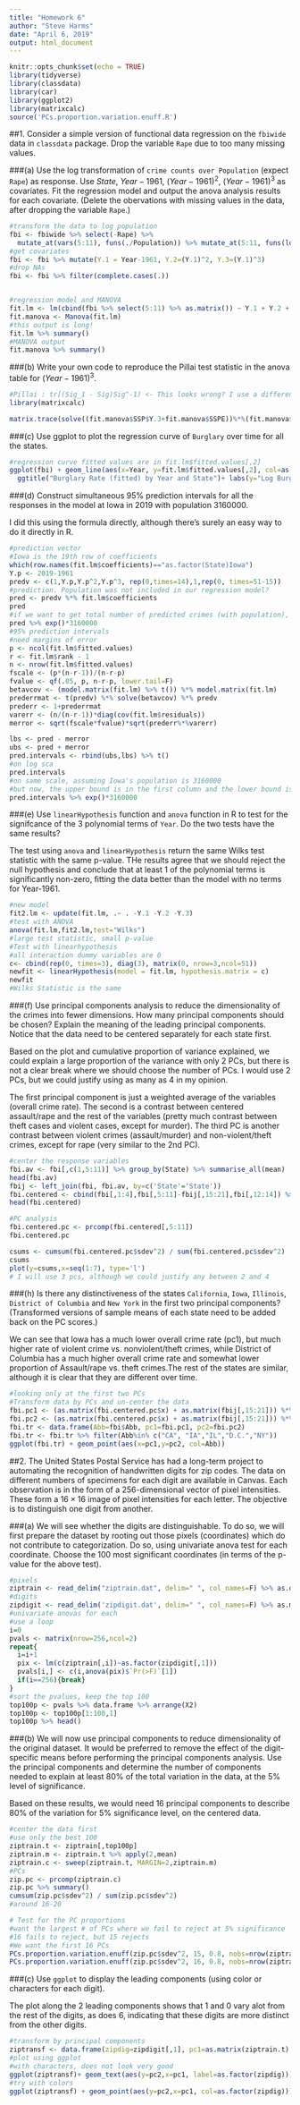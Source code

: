 ---
title: "Homework 6"
author: "Steve Harms"
date: "April 6, 2019"
output: html_document
---

```{r setup, include=FALSE}
knitr::opts_chunk$set(echo = TRUE)
library(tidyverse)
library(classdata)
library(car)
library(ggplot2)
library(matrixcalc)
source('PCs.proportion.variation.enuff.R')
```

##1. Consider a simple version of functional data regression on the `fbiwide` data in `classdata` package. Drop the variable `Rape` due to too many missing values.

###(a) Use the log transformation of `crime counts over Population` (expect `Rape`) as response. Use $State$, $Year - 1961$, $(Year - 1961)^2$, $(Year - 1961)^3$ as covariates. Fit the regression model and output the anova analysis results for each covariate. (Delete the obervations with missing values in the data, after dropping the variable `Rape`.) 
```{r}
#transform the data to log population
fbi <- fbiwide %>% select(-Rape) %>% 
  mutate_at(vars(5:11), funs(./Population)) %>% mutate_at(5:11, funs(log(.)))
#get covariates
fbi <- fbi %>% mutate(Y.1 = Year-1961, Y.2=(Y.1)^2, Y.3=(Y.1)^3)
#drop NAs
fbi <- fbi %>% filter(complete.cases(.))


#regression model and MANOVA
fit.lm <- lm(cbind(fbi %>% select(5:11) %>% as.matrix()) ~ Y.1 + Y.2 + Y.3 + as.factor(State) , data = fbi)
fit.manova <- Manova(fit.lm)
#this output is long!
fit.lm %>% summary()
#MANOVA output
fit.manova %>% summary()
```
  
###(b) Write your own code to reproduce the Pillai test statistic in the anova table for $(Year - 1961)^3$.
```{r}
#Pillai : tr[(Sig_1 - Sig)Sig^-1) <- This looks wrong? I use a different formula to get correct matching answer
library(matrixcalc)

matrix.trace(solve((fit.manova$SSP$Y.3+fit.manova$SSPE))%*%(fit.manova$SSP$Y.3))
```
    
###(c) Use ggplot to plot the regression curve of `Burglary` over time for all the states.
```{r}
#regression curve fitted values are in fit.lm$fitted.values[,2]
ggplot(fbi) + geom_line(aes(x=Year, y=fit.lm$fitted.values[,2], col=as.factor(State))) +
  ggtitle("Burglary Rate (fitted) by Year and State")+ labs(y="Log Burglary Rate / population")
```
    
###(d) Construct simultaneous 95% prediction intervals for all the responses in the model at Iowa in 2019 with population 3160000.

I did this using the formula directly, although there's surely an easy way to do it directly in R.
```{r}
#prediction vector
#Iowa is the 19th row of coefficients
which(row.names(fit.lm$coefficients)=="as.factor(State)Iowa")
Y.p <- 2019-1961
predv <- c(1,Y.p,Y.p^2,Y.p^3, rep(0,times=14),1,rep(0, times=51-15)) 
#prediction. Population was not included in our regression model?
pred <- predv %*% fit.lm$coefficients
pred
#if we want to get total number of predicted crimes (with population), convert back to regular scale
pred %>% exp()*3160000
#95% prediction intervals
#need margins of error
p <- ncol(fit.lm$fitted.values)
r <- fit.lm$rank - 1
n <- nrow(fit.lm$fitted.values)
fscale <- (p*(n-r-1))/(n-r-p)
fvalue <- qf(.05, p, n-r-p, lower.tail=F)
betavcov <- (model.matrix(fit.lm) %>% t()) %*% model.matrix(fit.lm)
prederrmat <- t(predv) %*% solve(betavcov) %*% predv
prederr <- 1+prederrmat
varerr <- (n/(n-r-1))*diag(cov(fit.lm$residuals))
merror <- sqrt(fscale*fvalue)*sqrt(prederr%*%varerr)

lbs <- pred - merror
ubs <- pred + merror
pred.intervals <- rbind(ubs,lbs) %>% t()
#on log sca
pred.intervals
#on same scale, assuming Iowa's population is 3160000
#but now, the upper bound is in the first column and the lower bound is in the right column
pred.intervals %>% exp()*3160000
```

###(e) Use `linearHypothesis` function and `anova` function in R to test for the signifcance of the 3 polynomial terms of `Year`. Do the two tests have the same results?

The test using `anova` and `linearHypothesis` return the same Wilks test statistic with the same p-value. THe results agree that we should reject the null hypothesis and conclude that at least 1 of the polynomial terms is significantly non-zero, fitting the data better than the model with no terms for Year-1961.
```{r}
#new model
fit2.lm <- update(fit.lm, .~ . -Y.1 -Y.2 -Y.3)
#test with ANOVA
anova(fit.lm,fit2.lm,test="Wilks")
#large test statistic, small p-value
#Test with linearhypothesis
#all interaction dummy variables are 0
c<- cbind(rep(0, times=3), diag(3), matrix(0, nrow=3,ncol=51))
newfit <- linearHypothesis(model = fit.lm, hypothesis.matrix = c)
newfit
#Wilks Statistic is the same
```

###(f) Use principal components analysis to reduce the dimensionality of the crimes into fewer dimensions. How many principal components should be chosen? Explain the meaning of the leading principal components. Notice that the data need to be centered separately for each state first.

Based on the plot and cumulative proportion of variance explained, we could explain a large proportion of the variance with only 2 PCs, but there is not a clear break where we should choose the number of PCs. I would use 2 PCs, but we could justify using as many as 4 in my opinion.


The first principal component is just a weighted average of the variables (overall crime rate). The second is a contrast between centered assault/rape and the rest of the variables (pretty much contrast between theft cases and violent cases, except for murder). The third PC is another contrast between violent crimes (assault/murder) and non-violent/theft crimes, except for rape (very similar to the 2nd PC).
```{r}
#center the response variables
fbi.av <- fbi[,c(1,5:11)] %>% group_by(State) %>% summarise_all(mean) 
head(fbi.av)
fbij <- left_join(fbi, fbi.av, by=c('State'='State'))
fbi.centered <- cbind(fbi[,1:4],fbi[,5:11]-fbij[,15:21],fbi[,12:14]) %>% data.frame()
head(fbi.centered)

#PC analysis
fbi.centered.pc <- prcomp(fbi.centered[,5:11])
fbi.centered.pc

csums <- cumsum(fbi.centered.pc$sdev^2) / sum(fbi.centered.pc$sdev^2)
csums
plot(y=csums,x=seq(1:7), type='l')
# I will use 3 pcs, although we could justify any between 2 and 4
```

###(h) Is there any distinctiveness of the states `California`, `Iowa`, `Illinois`, `District of Columbia` and `New York` in the first two principal components? (Transformed versions of sample means of each state need to be added back on the PC scores.) 

We can see that Iowa has a much lower overall crime rate (pc1), but much higher rate of violent crime vs. nonviolent/theft crimes, while District of Columbia has a much higher overall crime rate and somewhat lower proportion of Assault/rape vs. theft crimes.The rest of the states are similar, although it is clear that they are different over time.
```{r}
#looking only at the first two PCs
#Transform data by PCs and un-center the data
fbi.pc1 <- (as.matrix(fbi.centered.pc$x) + as.matrix(fbij[,15:21])) %*%fbi.centered.pc$rotation[,1]
fbi.pc2 <- (as.matrix(fbi.centered.pc$x) + as.matrix(fbij[,15:21])) %*%fbi.centered.pc$rotation[,2]
fbi.tr <- data.frame(Abb=fbi$Abb, pc1=fbi.pc1, pc2=fbi.pc2)
fbi.tr <- fbi.tr %>% filter(Abb%in% c("CA", "IA","IL","D.C.","NY"))
ggplot(fbi.tr) + geom_point(aes(x=pc1,y=pc2, col=Abb))
```


##2. The United States Postal Service has had a long-term project to automating the recognition of handwritten digits for zip codes. The data on different numbers of specimens for each digit are available in Canvas. Each observation is in the form of a 256-dimensional vector of pixel intensities. These form a $16 \times 16$ image of pixel intensities for each letter. The objective is to distinguish one digit from another.

###(a) We will see whether the digits are distinguishable. To do so, we will first prepare the dataset by rooting out those pixels (coordinates) which do not contribute to categorization. Do so, using univariate anova test for each coordinate. Choose the 100 most significant coordinates (in terms of the p-value for the above test).
```{r}
#pixels
ziptrain <- read_delim("ziptrain.dat", delim=" ", col_names=F) %>% as.data.frame()
#digits
zipdigit <- read_delim('zipdigit.dat', delim=" ", col_names=F) %>% as.matrix
#univariate anovas for each
#use a loop
i=0
pvals <- matrix(nrow=256,ncol=2)
repeat{
  i=i+1
  pix <- lm(c(ziptrain[,i])~as.factor(zipdigit[,1]))
  pvals[i,] <- c(i,anova(pix)$`Pr(>F)`[1])
  if(i==256){break}
}
#sort the pvalues, keep the top 100
top100p <- pvals %>% data.frame %>% arrange(X2)
top100p <- top100p[1:100,1]
top100p %>% head()
```

###(b) We will now use principal components to reduce dimensionality of the original dataset. It would be preferred to remove the effect of the digit-specific means before performing the principal components analysis. Use the principal components and determine the number of components needed to explain at least 80% of the total variation in the data, at the 5% level of significance.

Based on these results, we would need 16 principal components to describe 80% of the variation for 5% significance level, on the centered data.
```{r}
#center the data first
#use only the best 100
ziptrain.t <- ziptrain[,top100p]
ziptrain.m <- ziptrain.t %>% apply(2,mean)
ziptrain.c <- sweep(ziptrain.t, MARGIN=2,ziptrain.m)
#PCs
zip.pc <- prcomp(ziptrain.c)
zip.pc %>% summary()
cumsum(zip.pc$sdev^2) / sum(zip.pc$sdev^2)
#around 16-20

# Test for the PC proportions
#want the largest # of PCs where we fail to reject at 5% significance
#16 fails to reject, but 15 rejects
#We want the first 16 PCs
PCs.proportion.variation.enuff(zip.pc$sdev^2, 15, 0.8, nobs=nrow(ziptrain))
PCs.proportion.variation.enuff(zip.pc$sdev^2, 16, 0.8, nobs=nrow(ziptrain))
```
    

###(c) Use `ggplot` to display the leading components (using color or characters for each digit).

The plot along the 2 leading components shows that 1 and 0 vary alot from the rest of the digits, as does 6, indicating that these digits are more distinct from the other digits.
```{r}
#transform by principal components
ziptransf <- data.frame(zipdig=zipdigit[,1], pc1=as.matrix(ziptrain.t) %*% zip.pc$rotation[,1], pc2=as.matrix(ziptrain.t) %*% zip.pc$rotation[,2])
#plot using ggplot
#with characters, does not look very good
ggplot(ziptransf)+ geom_text(aes(y=pc2,x=pc1, label=as.factor(zipdig)))
#try with colors
ggplot(ziptransf) + geom_point(aes(y=pc2,x=pc1, col=as.factor(zipdig)))
```

    